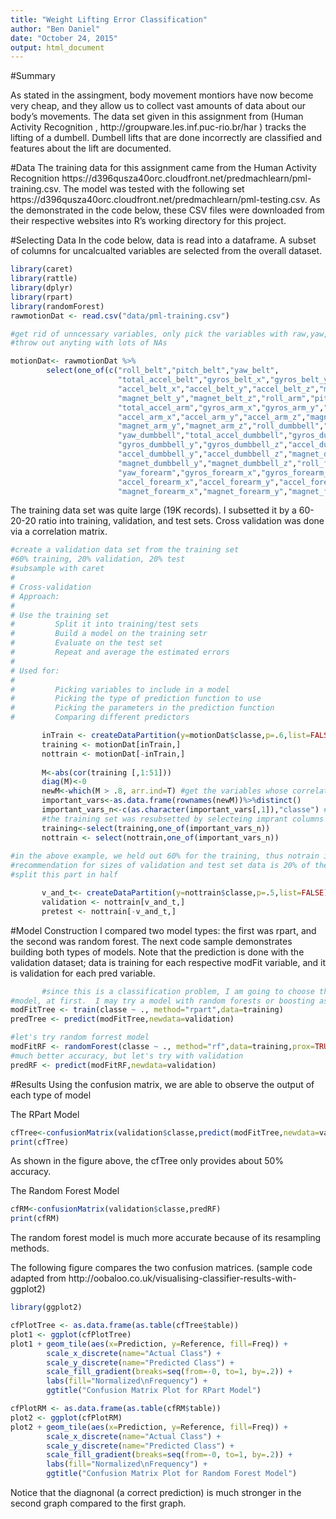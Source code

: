 ```yaml
---
title: "Weight Lifting Error Classification"
author: "Ben Daniel"
date: "October 24, 2015"
output: html_document
---
```

#Summary

As stated in the assingment, body movement montiors have now become very cheap, and they allow us to collect vast amounts of data about our body's movements.  The data set given in this assignment from (Human Activity Recognition , http://groupware.les.inf.puc-rio.br/har ) tracks the lifting of a dumbell.  Dumbell lifts that are done incorrectly are classified and features about the lift are documented.

#Data
The training data for this assignment came from the Human Activity Recognition https://d396qusza40orc.cloudfront.net/predmachlearn/pml-training.csv. The model was tested with the following set https://d396qusza40orc.cloudfront.net/predmachlearn/pml-testing.csv.  As the demonstrated in the code below, these CSV files were downloaded from their respective websites into R's working directory for this project.

#Selecting Data
In the code below, data is read into a dataframe.  A subset of columns for uncalcualted variables are selected from the overall dataset.
```r
library(caret)
library(rattle)
library(dplyr)
library(rpart)
library(randomForest)
rawmotionDat <- read.csv("data/pml-training.csv")

#get rid of unncessary variables, only pick the variables with raw,yaw,or pitch
#throw out anyting with lots of NAs

motionDat<- rawmotionDat %>% 
        select(one_of(c("roll_belt","pitch_belt","yaw_belt",
                        "total_accel_belt","gyros_belt_x","gyros_belt_y","gyros_belt_z",
                        "accel_belt_x","accel_belt_y","accel_belt_z","magnet_belt_x",
                        "magnet_belt_y","magnet_belt_z","roll_arm","pitch_arm","yaw_arm",
                        "total_accel_arm","gyros_arm_x","gyros_arm_y","gyros_arm_z",
                        "accel_arm_x","accel_arm_y","accel_arm_z","magnet_arm_x",
                        "magnet_arm_y","magnet_arm_z","roll_dumbbell","pitch_dumbbell",
                        "yaw_dumbbell","total_accel_dumbbell","gyros_dumbbell_x",
                        "gyros_dumbbell_y","gyros_dumbbell_z","accel_dumbbell_x",
                        "accel_dumbbell_y","accel_dumbbell_z","magnet_dumbbell_x",
                        "magnet_dumbbell_y","magnet_dumbbell_z","roll_forearm","pitch_forearm",
                        "yaw_forearm","gyros_forearm_x","gyros_forearm_y","gyros_forearm_z",
                        "accel_forearm_x","accel_forearm_y","accel_forearm_z",
                        "magnet_forearm_x","magnet_forearm_y","magnet_forearm_z","classe")))
```
The training data set was quite large (19K records).  I subsetted it by a 60-20-20 ratio into  training, validation, and test sets.  Cross validation was done via a correlation matrix.
```r
#create a validation data set from the training set
#60% training, 20% validation, 20% test
#subsample with caret
# 
# Cross-validation
# Approach:
#         
# Use the training set
#         Split it into training/test sets
#         Build a model on the training setr
#         Evaluate on the test set
#         Repeat and average the estimated errors
# 
# Used for:
#         
#         Picking variables to include in a model
#         Picking the type of prediction function to use
#         Picking the parameters in the prediction function
#         Comparing different predictors

       inTrain <- createDataPartition(y=motionDat$classe,p=.6,list=FALSE)
       training <- motionDat[inTrain,]
       nottrain <- motionDat[-inTrain,]
       
       M<-abs(cor(training [,1:51]))
       diag(M)<-0
       newM<-which(M > .8, arr.ind=T) #get the variables whose correlation is > .8
       important_vars<-as.data.frame(rownames(newM))%>%distinct()
       important_vars_n<-c(as.character(important_vars[,1]),"classe") #append the classifier (output) var
       #the training set was resubsetted by selecteing imprant columns
       training<-select(training,one_of(important_vars_n))
       nottrain <- select(nottrain,one_of(important_vars_n))
       
#in the above example, we held out 60% for the training, thus notrain is 40%, since the 
#recommendation for sizes of validation and test set data is 20% of the original, I will 
#split this part in half

       v_and_t<- createDataPartition(y=nottrain$classe,p=.5,list=FALSE)
       validation <- nottrain[v_and_t,]
       pretest <- nottrain[-v_and_t,]
```

#Model Construction
I compared two model types: the first was rpart, and the second was random forest.
The next code sample demonstrates building both types of models.  Note that the prediction is done with the validation dataset; data is training for each respective modFit variable, and it is validation for each pred variable.
```r
       #since this is a classification problem, I am going to choose the rpart model and start a tree.
#model, at first.  I may try a model with random forests or boosting as well.
modFitTree <- train(classe ~ ., method="rpart",data=training)
predTree <- predict(modFitTree,newdata=validation)

#let's try random forrest model
modFitRF <- randomForest(classe ~ ., method="rf",data=training,prox=TRUE,importance=TRUE)
#much better accuracy, but let's try with validation
predRF <- predict(modFitRF,newdata=validation)
```

#Results
Using the confusion matrix, we are able to observe the output of each type of model

The RPart Model
```r
cfTree<-confusionMatrix(validation$classe,predict(modFitTree,newdata=validation))
print(cfTree)
```
As shown in the figure above, the cfTree only provides about 50% accuracy.


The Random Forest Model
```r
cfRM<-confusionMatrix(validation$classe,predRF)
print(cfRM)
```

The random forest model is much more accurate because of its resampling methods.

The following figure compares the two confusion matrices.  (sample code adapted from http://oobaloo.co.uk/visualising-classifier-results-with-ggplot2)

```r
library(ggplot2)

cfPlotTree <- as.data.frame(as.table(cfTree$table))
plot1 <- ggplot(cfPlotTree)
plot1 + geom_tile(aes(x=Prediction, y=Reference, fill=Freq)) + 
        scale_x_discrete(name="Actual Class") + 
        scale_y_discrete(name="Predicted Class") + 
        scale_fill_gradient(breaks=seq(from=-0, to=1, by=.2)) + 
        labs(fill="Normalized\nFrequency") +
        ggtitle("Confusion Matrix Plot for RPart Model")

cfPlotRM <- as.data.frame(as.table(cfRM$table))
plot2 <- ggplot(cfPlotRM)
plot2 + geom_tile(aes(x=Prediction, y=Reference, fill=Freq)) + 
        scale_x_discrete(name="Actual Class") + 
        scale_y_discrete(name="Predicted Class") + 
        scale_fill_gradient(breaks=seq(from=-0, to=1, by=.2)) + 
        labs(fill="Normalized\nFrequency") +
        ggtitle("Confusion Matrix Plot for Random Forest Model")

```


Notice that the diagnonal (a correct prediction) is much stronger in the second graph compared to the first graph.
